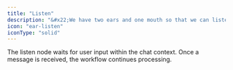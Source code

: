 ```yaml
---
title: "Listen"
description: "&#x22;We have two ears and one mouth so that we can listen twice as much as we speak.&#x22; &#x2014;Epictetus"
icon: "ear-listen"
iconType: "solid"
---
```


The listen node waits for user input within the chat context. Once a message is received, the workflow continues processing.
